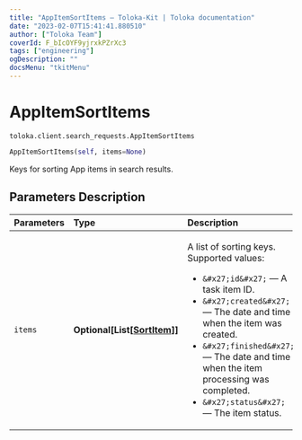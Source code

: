 ```yaml
---
title: "AppItemSortItems — Toloka-Kit | Toloka documentation"
date: "2023-02-07T15:41:41.880510"
author: ["Toloka Team"]
coverId: F_bIcOYF9yjrxkPZrXc3
tags: ["engineering"]
ogDescription: ""
docsMenu: "tkitMenu"
---
```


# AppItemSortItems
`toloka.client.search_requests.AppItemSortItems`

```python
AppItemSortItems(self, items=None)
```

Keys for sorting App items in search results.

## Parameters Description

| Parameters | Type | Description |
| :----------| :----| :-----------|
`items`|**Optional\[List\[[SortItem](/docs/toloka-kit/reference/toloka.client.search_requests.AppItemSortItems.SortItem)\]\]**|<p>A list of sorting keys. Supported values:</p> <ul> <li>`&#x27;id&#x27;` — A task item ID.</li> <li>`&#x27;created&#x27;` — The date and time when the item was created.</li> <li>`&#x27;finished&#x27;` — The date and time when the item processing was completed.</li> <li>`&#x27;status&#x27;` — The item status.</li> </ul>
